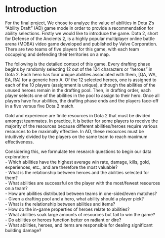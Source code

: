 # Introduction

For the final project, We chose to analyze the value of abilities in Dota 2’s “Ability Draft” (AD) game mode in order to provide a recommendation for ability selections. Firstly we would like to introduce the game. Dota 2, short for Defense of the Ancients 2, is a highly popular multiplayer online battle arena (MOBA) video game developed and published by Valve Corporation. There are two teams of five players for this game, with each team occupying and defending their territories on a map.

The following is the detailed context of this game. Every drafting phase begins by randomly selecting 12 out of the 124 characters or “heroes” in Dota 2. Each hero has four unique abilities associated with them, [QA, WA, EA, RA] for a generic hero A. Of the 12 selected heroes, one is assigned to each of the 10 players (assignment is unique), although the abilities of the unused heroes remain in the drafting pool. Then, in drafting order, each player selects one of the abilities in the pool to assign to their hero. Once all players have four abilities, the drafting phase ends and the players face-off in a five versus five Dota 2 match. 

Gold and experience are finite resources in Dota 2 that must be divided amongst teammates. In practice, it is better for some players to receive the majority of the resources because different abilities/heroes require various resources to be maximally effective. In AD, these resources must be intuitively divided by the players on the same team to reach maximum effectiveness. 

Considering this, we formulate ten research questions to begin our data exploration:\
- Which abilities have the highest average win rate, damage, kills, gold, experiences, etc., and are therefore the most valuable?\
- What is the relationship between heroes and the abilities selected for them?\
- What abilities are successful on the player with the most/fewest resources on a team?\
- How are abilities distributed between teams in one-sided/even matches?\
- Given a drafting pool and a hero, what ability should a player pick?\
- What is the relationship between abilities and items?\
- How do the in-game properties of heroes relate to abilities?\
- What abilities soak large amounts of resources but fail to win the game?\
- Do abilities or heroes function better on radiant or dire?\
- What abilities, heroes, and items are responsible for dealing significant building damage?\
